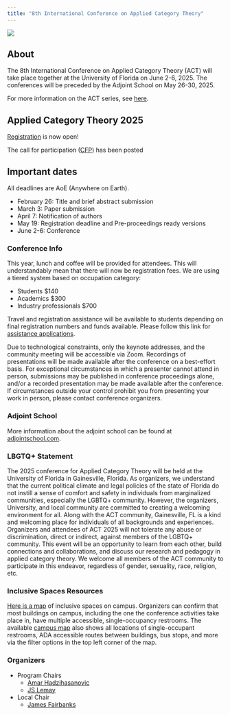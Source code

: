 ```yaml
---
title: "8th International Conference on Applied Category Theory"
---
```



![](../UF_Skyline.webp)

## About

The 8th International Conference on Applied Category Theory (ACT) will take place together at the University of Florida on June 2-6, 2025. The conferences will be preceded by the Adjoint School on May 26-30, 2025.

For more information on the ACT series, see [here](https://www.appliedcategorytheory.org/).

:::{.callout-important}
## Applied Category Theory 2025

[Registration](https://web.cvent.com/event/90221e5e-4fc5-4827-a025-cb57c5f22ba0/regProcessStep1) is now open!

The call for participation ([CFP](act2025cfp.md)) has been posted
:::

## Important dates

All deadlines are AoE (Anywhere on Earth).

* February 26: Title and brief abstract submission  
* March 3: Paper submission  
* April 7: Notification of authors  
* May 19: Registration deadline and Pre-proceedings ready versions  
* June 2-6: Conference

### Conference Info

This year, lunch and coffee will be provided for attendees. This will understandably mean that there will now be registration fees. We are using a tiered system based on occupation category:

- Students \$140
- Academics \$300
- Industry professionals \$700

Travel and registration assistance will be available to students depending on final registration numbers and funds available. Please follow this link for [assistance applications](https://forms.gle/MWDdBqNdFM9EewXv7).

Due to technological constraints, only the keynote addresses, and the community meeting will be accessible via Zoom. Recordings of presentations will be made available after the conference on a best-effort basis. For exceptional circumstances in which a presenter cannot attend in person, submissions may be published in conference proceedings alone, and/or a recorded presentation may be made available after the conference. If circumstances outside your control prohibit you from presenting your work in person, please contact conference organizers.

### Adjoint School

More information about the adjoint school can be found at [adjointschool.com](https://adjointschool.com/2025.html).

### LBGTQ+ Statement

The 2025 conference for Applied Category Theory will be held at the University of
Florida in Gainesville, Florida. As organizers, we understand that the current political climate
and legal policies of the state of Florida do not instill a sense of comfort and safety in individuals
from marginalized communities, especially the LGBTQ+ community. However, the organizers,
University, and local community are committed to creating a welcoming environment for all.
Along with the ACT community, Gainesville, FL is a kind and welcoming place for
individuals of all backgrounds and experiences. Organizers and attendees of ACT 2025 will not
tolerate any abuse or discrimination, direct or indirect, against members of the LGBTQ+
community. This event will be an opportunity to learn from each other, build connections and
collaborations, and discuss our research and pedagogy in applied category theory. We welcome
all members of the ACT community to participate in this endeavor, regardless of gender,
sexuality, race, religion, etc.

### Inclusive Spaces Resources

[Here is a map](https://uflib.ufl.edu/using-the-libraries/inclusive-spaces/#map) of inclusive spaces on campus. Organizers can confirm that most buildings on campus, including the one the conference activities take place in, have multiple accessible, single-occupancy restrooms. The available [campus map](https://campusmap.ufl.edu/#/) also shows all locations of single-occupant restrooms, ADA accessible routes between buildings, bus stops, and more via the filter options in the top left corner of the map.

### Organizers

- Program Chairs
  - [Amar Hadzihasanovic](https://ioc.ee/~amar/)
  - [JS Lemay](https://sites.google.com/view/jspl-personal-webpage/)
- Local Chair
  - [James Fairbanks](/members/jamesfairbanks.qmd)
